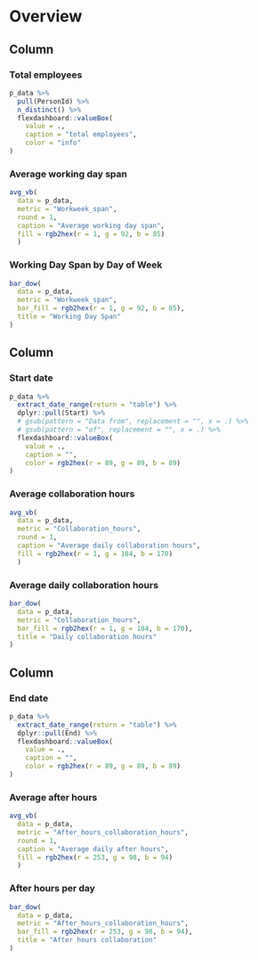 Overview
=====================================

Column {data-width=33%}
----------------------------------------------------------------------------

### Total employees

```r
p_data %>%
  pull(PersonId) %>%
  n_distinct() %>%
  flexdashboard::valueBox(
    value = .,
    caption = "total employees",
    color = "info"
)
```

### Average working day span

```r
avg_vb(
  data = p_data,
  metric = "Workweek_span",
  round = 1,
  caption = "Average working day span",
  fill = rgb2hex(r = 1, g = 92, b = 85)
  )
```

### Working Day Span by Day of Week

```r
bar_dow(
  data = p_data,
  metric = "Workweek_span",
  bar_fill = rgb2hex(r = 1, g = 92, b = 85),
  title = "Working Day Span"
)
```

Column {data-width=33%}
----------------------------------------------------------------------------

### Start date

```r
p_data %>%
  extract_date_range(return = "table") %>%
  dplyr::pull(Start) %>%
  # gsub(pattern = "Data from", replacement = "", x = .) %>%
  # gsub(pattern = "of", replacement = "", x = .) %>%
  flexdashboard::valueBox(
    value = .,
    caption = "",
    color = rgb2hex(r = 89, g = 89, b = 89)
)
```

### Average collaboration hours

```r
avg_vb(
  data = p_data,
  metric = "Collaboration_hours",
  round = 1,
  caption = "Average daily collaboration hours",
  fill = rgb2hex(r = 1, g = 184, b = 170)
  )
```


### Average daily collaboration hours

```r
bar_dow(
  data = p_data,
  metric = "Collaboration_hours",
  bar_fill = rgb2hex(r = 1, g = 184, b = 170),
  title = "Daily collaboration hours"
)
```

Column {data-width=33%}
----------------------------------------------------------------------------

### End date

```r
p_data %>%
  extract_date_range(return = "table") %>%
  dplyr::pull(End) %>%
  flexdashboard::valueBox(
    value = .,
    caption = "",
    color = rgb2hex(r = 89, g = 89, b = 89)
)
```

### Average after hours

```r
avg_vb(
  data = p_data,
  metric = "After_hours_collaboration_hours",
  round = 1,
  caption = "Average daily after hours",
  fill = rgb2hex(r = 253, g = 98, b = 94)
  )
```

### After hours per day

```r
bar_dow(
  data = p_data,
  metric = "After_hours_collaboration_hours",
  bar_fill = rgb2hex(r = 253, g = 98, b = 94),
  title = "After hours collaboration"
)
```

